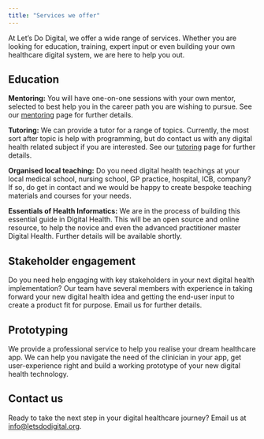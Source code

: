 ```yaml
---
title: "Services we offer"
---
```


At Let's Do Digital, we offer a wide range of services. Whether you are looking for education, training, expert input or even building your own healthcare digital system, we are here to help you out.

## Education

**Mentoring:** You will have one-on-one sessions with your own mentor, selected to best help you in the career path you are wishing to pursue. See our [mentoring](mentoring.qmd) page for further details.

**Tutoring:** We can provide a tutor for a range of topics. Currently, the most sort after topic is help with programming, but do contact us with any digital health related subject if you are interested. See our [tutoring](tutoring.qmd) page for further details.

**Organised local teaching:** Do you need digital health teachings at your local medical school, nursing school, GP practice, hospital, ICB, company? If so, do get in contact and we would be happy to create bespoke teaching materials and courses for your needs.

**Essentials of Health Informatics:** We are in the process of building this essential guide in Digital Health. This will be an open source and online resource, to help the novice and even the advanced practitioner master Digital Health. Further details will be available shortly.


<!-- ## Learnings

At Let's Do Digital, we are actively engaging with frontline clinicians to help build digital solutions that just make healthcare better. We are currently building out our new resource highlighting great digital innovation at the frontline. Look out for **Unlocked - Spotlight on Frontline Digital Health**. -->


## Stakeholder engagement

Do you need help engaging with key stakeholders in your next digital health implementation? Our team have several members with experience in taking forward your new digital health idea and getting the end-user input to create a product fit for purpose. Email us for further details.


## Prototyping

We provide a professional service to help you realise your dream healthcare app. We can help you navigate the need of the clinician in your app, get user-experience right and build a working prototype of your new digital health technology.


## Contact us

Ready to take the next step in your digital healthcare journey? Email us at [info@letsdodigital.org](mailto:info@letsdodigital.org).